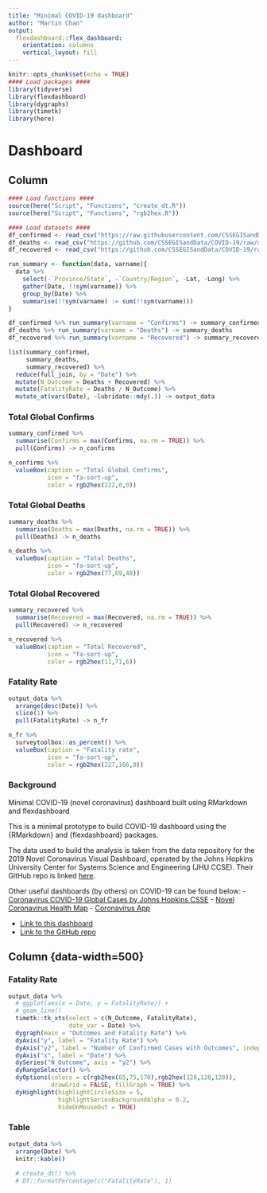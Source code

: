 ```yaml
---
title: "Minimal COVID-19 dashboard"
author: "Martin Chan"
output: 
  flexdashboard::flex_dashboard:
    orientation: columns
    vertical_layout: fill
---
```


<style>                     
.navbar {
  background-color:#363636;
  
}
</style>

```r
knitr::opts_chunk$set(echo = TRUE)
#### Load packages ####
library(tidyverse)
library(flexdashboard)
library(dygraphs)
library(timetk)
library(here)
```

Dashboard
=====================================

Column {data-width=300}
-----------------------------------------------------------------------

```r
#### Load functions ####
source(here("Script", "Functions", "create_dt.R"))
source(here("Script", "Functions", "rgb2hex.R"))

#### Load datasets ####
df_confirmed <- read_csv("https://raw.githubusercontent.com/CSSEGISandData/COVID-19/master/csse_covid_19_data/csse_covid_19_time_series/time_series_19-covid-Confirmed.csv")
df_deaths <- read_csv("https://github.com/CSSEGISandData/COVID-19/raw/master/csse_covid_19_data/csse_covid_19_time_series/time_series_19-covid-Deaths.csv")
df_recovered <- read_csv("https://github.com/CSSEGISandData/COVID-19/raw/master/csse_covid_19_data/csse_covid_19_time_series/time_series_19-covid-Recovered.csv")

run_summary <- function(data, varname){
  data %>%
    select(-`Province/State`, -`Country/Region`, -Lat, -Long) %>%
    gather(Date, !!sym(varname)) %>%
    group_by(Date) %>%
    summarise(!!sym(varname) := sum(!!sym(varname)))
}

df_confirmed %>% run_summary(varname = "Confirms") -> summary_confirmed
df_deaths %>% run_summary(varname = "Deaths") -> summary_deaths
df_recovered %>% run_summary(varname = "Recovered") -> summary_recovered

list(summary_confirmed,
     summary_deaths,
     summary_recovered) %>%
  reduce(full_join, by = "Date") %>%
  mutate(N_Outcome = Deaths + Recovered) %>%
  mutate(FatalityRate = Deaths / N_Outcome) %>%
  mutate_at(vars(Date), ~lubridate::mdy(.)) -> output_data
```

### Total Global Confirms

```r
summary_confirmed %>%
  summarise(Confirms = max(Confirms, na.rm = TRUE)) %>%
  pull(Confirms) -> n_confirms

n_confirms %>%
  valueBox(caption = "Total Global Confirms",
           icon = "fa-sort-up",
           color = rgb2hex(222,0,0))
```

### Total Global Deaths

```r
summary_deaths %>%
  summarise(Deaths = max(Deaths, na.rm = TRUE)) %>%
  pull(Deaths) -> n_deaths

n_deaths %>%
  valueBox(caption = "Total Deaths",
           icon = "fa-sort-up",
           color = rgb2hex(77,69,48))
```

### Total Global Recovered

```r
summary_recovered %>%
  summarise(Recovered = max(Recovered, na.rm = TRUE)) %>%
  pull(Recovered) -> n_recovered

n_recovered %>%
  valueBox(caption = "Total Recovered",
           icon = "fa-sort-up",
           color = rgb2hex(11,71,6))
```

### Fatality Rate

<!-- Calculated as a % of deaths over _total deaths_ plus _total recovered_. -->

```r
output_data %>%
  arrange(desc(Date)) %>%
  slice(1) %>%
  pull(FatalityRate) -> n_fr

n_fr %>%
  surveytoolbox::as_percent() %>%
  valueBox(caption = "Fatality rate",
           icon = "fa-sort-up",
           color = rgb2hex(227,166,0))
```

### Background

Minimal COVID-19 (novel coronavirus) dashboard built using RMarkdown and flexdashboard

This is a minimal prototype to build COVID-19 dashboard using the {RMarkdown} and {flexdashboard} packages.

The data used to build the analysis is taken from the data repository for the 2019 Novel Coronavirus Visual Dashboard, operated by the Johns Hopkins University Center for Systems Science and Engineering (JHU CCSE). Their GitHub repo is linked [here](https://github.com/CSSEGISandData/COVID-19).

Other useful dashboards (by others) on COVID-19 can be found below:
- [Coronavirus COVID-19 Global Cases by Johns Hopkins CSSE](https://gisanddata.maps.arcgis.com/apps/opsdashboard/index.html#/bda7594740fd40299423467b48e9ecf6)
- [Novel Coronavirus Health Map](https://www.healthmap.org/wuhan/)
- [Coronavirus App](https://coronavirus.app/)

- [Link to this dashboard](https://rawcdn.githack.com/martinctc/COVID-19-R/a00ced35da6429f778668b9c99fcc830cdfe1793/Script/covvirus_analysis_20200224.html)
- [Link to the GitHub repo](https://github.com/martinctc/COVID-19-R)

Column {data-width=500} {.tabset}
-----------------------------------------------------------------------

### Fatality Rate

```r
output_data %>%
  # ggplot(aes(x = Date, y = FatalityRate)) +
  # geom_line()
  timetk::tk_xts(select = c(N_Outcome, FatalityRate),
                 date_var = Date) %>%
  dygraph(main = "Outcomes and Fatality Rate") %>%
  dyAxis("y", label = "Fatality Rate") %>%
  dyAxis("y2", label = "Number of Confirmed Cases with Outcomes", independentTicks = TRUE) %>%
  dyAxis("x", label = "Date") %>%
  dySeries("N_Outcome", axis = "y2") %>%
  dyRangeSelector() %>%
  dyOptions(colors = c(rgb2hex(65,75,170),rgb2hex(128,128,128)),
            drawGrid = FALSE, fillGraph = TRUE) %>%
  dyHighlight(highlightCircleSize = 5,
              highlightSeriesBackgroundAlpha = 0.2,
              hideOnMouseOut = TRUE)
```

### Table

```r
output_data %>%
  arrange(Date) %>%
  knitr::kable()
  
  # create_dt() %>%
  # DT::formatPercentage(c("FatalityRate"), 1)
```


